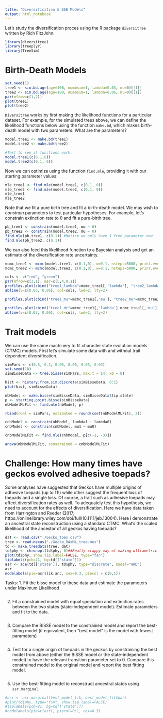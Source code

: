 ```yaml
---
title: "Diversification & SSE Models"
output: html_notebook
---
```


Let's study the diversification proces using the R package `diversitree` written by Rich FitzJohn.

```r
library(diversitree)
library(treeplyr)
library(TreeSim)
```

# Birth-Death Models

```r
set.seed(1)
tree1 <- sim.bd.age(age=100, numbsim=1, lambda=0.03, mu=0)[[1]]
tree2 <- sim.bd.age(age=100, numbsim=1, lambda=0.06, mu=0)[[1]]
par(mfrow=c(1,2))
plot(tree1)
plot(tree2)
```

`Diversitree` works by first making the likelihood functions for a particular dataset. For example, for the simulated trees above, we can define the likelihood functions below using the function `make.bd`, which makes birth-death model with two parameters. What are the parameters? 

```r
model.tree1 <- make.bd(tree1)
model.tree2 <- make.bd(tree2)

#Test to see if functions work.
model.tree1(c(0.1,0))
model.tree2(c(0.1, 0))
```

Now we can optimize using the function `find.mle`, providing it with our starting parameter values.
```r
mle_tree1 <- find.mle(model.tree1, c(0.1, 0))
mle_tree2 <- find.mle(model.tree2, c(0.1, 0))
mle_tree1
mle_tree2

```

Note that we fit a pure birth tree and fit a birth-death model. We may wish to _constrain_ parameters to test particular hypotheses. For example, let's constrain extinction rate to 0 and fit a pure-birth tree. 

```r
pb_tree1 <- constrain(model.tree1, mu ~ 0)
pb_tree2 <- constrain(model.tree2, mu ~ 0)
find.mle(pb_tree1, c(0.1)) #Notice we only have 1 free parameter now
find.mle(pb_tree2, c(0.1))
```

We can also feed this likelihood function to a Bayesian analysis and get an estimate of the diversification rate uncertainty.
```r
mcmc_tree1 <- mcmc(model.tree1, c(0.1,0), w=0.1, nsteps=5000, print.every=100)
mcmc_tree2 <- mcmc(model.tree2, c(0.1,0), w=0.1, nsteps=5000, print.every=100)

```

```r
cols <- c("red", "green")
par(mfrow=c(3,1), mar=c(5,4,0,1))
profiles.plot(cbind("tree1_lambda"=mcmc_tree1[,'lambda'], "tree2_lambda"=mcmc_tree2[,'lambda']), col.line=cols, legend="topright")
abline(v=c(0.03, 0.06), col=cols, lwd=2, lty=2)

profiles.plot(cbind("tree1_mu"=mcmc_tree1[,'mu'], "tree2_mu"=mcmc_tree2[,'mu']), col.line=cols, legend="topright")

profiles.plot(cbind("tree1_dr"=mcmc_tree1[,'lambda']-mcmc_tree1[,'mu'], "tree2_dr"=mcmc_tree2[,'lambda'])-mcmc_tree2[,'mu'], col.line=cols, legend="topright")
abline(v=c(0.03, 0.06), col=cols, lwd=2, lty=2)
```

# Trait models
We can use the same machinery to fit character state evolution models (CTMC) models. First let's simulate some data with and without trait dependent diversification. 
```r
simPars <- c(0.5, 0.2, 0.05, 0.05, 0.05, 0.05)
set.seed(10)
simBisseData <- tree.bisse(simPars, max.t = 14, x0 = 0)

hist <- history.from.sim.discrete(simBisseData, 0:1)
plot(hist, simBisseData)
```


```r
nbModel <- make.bisse(simBisseData, simBisseData$tip.state)
p <- starting.point.bisse(simBisseData)
nbModelMLFit <- find.mle(nbModel, p)

rbind(real = simPars, estimated = round(coef(nbModelMLFit), 2))
```

```r
cnbModel <- constrain(nbModel, lambda1 ~ lambda0)
cnbModel <- constrain(cnbModel, mu1 ~ mu0)

cnbModelMLFit <- find.mle(cnbModel, p[c(-1, -3)])
```

```r
anova(nbModelMLFit, constrained = cnbModelMLFit)
```

# Challenge: How many times have geckos evolved adhesive toepads? 

Some analyses have suggested that Geckos have multiple origins of adhesive toepads (up to 11!) while other suggest the frequent loss of toepads and a single loss. Of course, a trait such as adhesive toepads may affect diversification rates as well. To adequately test this hypothesis, we need to account for the effects of diversification. Here we have data taken from Harrington and Reeder (2017; https://onlinelibrary.wiley.com/doi/full/10.1111/jeb.13004). Here I demonstrate an ancestral state reconstruction using a standard CTMC. What's the scaled likelihood of the ancestor of all geckos having toepads? 

```r
dat <- read.csv("./Gecko_toes.csv")
tree <- read.nexus("./Gecko_RAxML_tree.nex")
td <- make.treedata(tree, dat)
td$phy <- chronopl(td$phy, 0)##Really crappy way of making ultrametric
plot(td$phy, show.tip.label=FALSE, type="fan")
tiplabels(pch=21, bg=td[['state']])
asr <- ace(td[['state']], td$phy, type="discrete", model="ARD")
asr
nodelabels(pie=asr$lik.anc, cex=0.3, piecol = c(0,1))
```

Tasks:
1. Fit the bisse model to these data and estimate the parameters under Maximum Likelihood

```r

```

2. Fit a constrained model with equal speciation and extinction rates between the two states (state-independent model). Estimate parameters and fit to the data. 

```r

```

3. Compare the BiSSE model to the constrained model and report the best-fitting model (if equivalent, then "best model" is the model with fewest parameters)

```r

```


4. Test for a single origin of toepads in the geckos by constraining the best model from above (either the BiSSE model or the state-independent model) to have the relevant transition parameter set to 0. Compare this constrained model to the original model and report the best fitting model. 

```r

```


5. Use the best-fitting model to reconstruct ancestral states using `asr.marginal`. 

```r

#asr <- asr.marginal(best_model_lik, best_model_fit$par)
#plot(td$phy, type="fan", show.tip.label=FALSE)
#tiplabels(pch=21, bg=td[['state']])
#nodelabels(pie=t(asr), piecol=0:1, cex=0.3)

```


